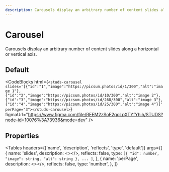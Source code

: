 ```yaml
---
description: Carousels display an arbitrary number of content slides along a horizontal or vertical axis.
---
```


# Carousel

<HeaderComponent
  htmlTag="studs-carousel"
  jsxTag="StudsCarousel"
  version="Since 2.0"
  status="Unstable"
  urlGithub="display/carousel.ts"
  urlStrbook="studs-display-carousel--docs"
/>

Carousels display an arbitrary number of content slides along a horizontal or vertical axis.

## Default

<ResizerFeatures>
  <studs-carousel
    slides='[{"id":"1","image":"https://picsum.photos/id/1/300","alt":"image 1"},{"id":"2","image":"https://picsum.photos/id/10/300","alt":"image 2"},{"id":"3","image":"https://picsum.photos/id/268/300","alt":"image 3"},{"id":"4","image":"https://picsum.photos/id/25/300","alt":"image 4"}]'
    perPage="3"></studs-carousel>
</ResizerFeatures>

<CodeBlocks
  html={`
<studs-carousel
    slides='[{"id":"1","image":"https://picsum.photos/id/1/300","alt":"image 1"},{"id":"2","image":"https://picsum.photos/id/10/300","alt":"image 2"},{"id":"3","image":"https://picsum.photos/id/268/300","alt":"image 3"},{"id":"4","image":"https://picsum.photos/id/25/300","alt":"image 4"}]'
    perPage="3"></studs-carousel>
  `}
  figmaUrl="https://www.figma.com/file/REEM2zSoF2qoLpXTYfYhih/STUDS?node-id=10076%3A73936&mode=dev"
/>

## Properties

<Tables
  headers={['name', 'description', 'reflects', 'type', 'default']}
  args={[
    {
      name: 'slides',
      description: <></>,
      reflects: false,
      type: `[{
          "id": number,
          "image": string,
          "alt": string
        },
        ...
      ]`,
    },
    {
      name: 'perPage',
      description: <></>,
      reflects: false,
      type: 'number',
    },
  ]}
></Tables>
